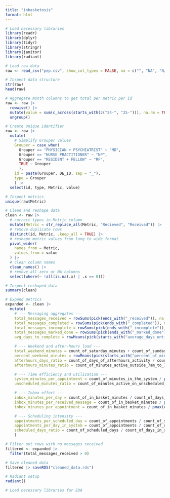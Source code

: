 ```yaml
---
title: "inbasketosis"
format: html
---
```


```r

# Load necessary libraries
library(readr)
library(dplyr)
library(tidyr)
library(stringr)
library(janitor)
library(radiant)

# Load raw data
raw <- read_csv("pep.csv", show_col_types = FALSE, na = c("", "NA", "N/A"))

# Inspect data structure
str(raw)
head(raw)

# Aggregate month columns to get total per metric per id
raw <- raw |>
  rowwise() |>
  mutate(value = sum(c_across(starts_with(c("24-", "25-"))), na.rm = TRUE)) |>
  ungroup()

# Create unique identifier
raw <- raw |>
  mutate(
    # Simplify Grouper values
    Grouper = case_when(
      Grouper == "PHYSICIAN + PSYCHIATRIST" ~ "MD",
      Grouper == "NURSE PRACTITIONER" ~ "NP",
      Grouper == "RESIDENT + FELLOW" ~ "RF",
      TRUE ~ Grouper
      ),
    id = paste(Grouper, DE_ID, sep = "_"),
    type = Grouper
    ) |>
  select(id, type, Metric, value)

# Inspect metrics
unique(raw$Metric)

# Clean and reshape data
clean <- raw |>
  # correct typos in Metric column
  mutate(Metric = str_replace_all(Metric, "Recieved", "Received")) |>
  # remove duplicate rows
  distinct(id, Metric, .keep_all = TRUE) |>
  # reshape metric values from long to wide format
  pivot_wider(
    names_from = Metric,
    values_from = value
  ) |>
  # clean column names
  clean_names() |> 
  # remove all zero or NA columns
  select(where(~ !all(is.na(.x) | .x == 0)))

# Inspect reshaped data
summary(clean)

# Expand metrics
expanded <- clean |>
  mutate(
    # --- Messaging aggregates ---
    total_messages_received = rowSums(pick(ends_with("_received")), na.rm = TRUE),
    total_messages_completed = rowSums(pick(ends_with("_completed")), na.rm = TRUE),
    total_messages_incomplete = rowSums(pick(ends_with("_incomplete")), na.rm = TRUE),
    total_messages_marked_done = rowSums(pick(ends_with("_marked_done")), na.rm = TRUE),
    avg_days_to_complete = rowMeans(pick(starts_with("average_days_until_")), na.rm = TRUE),

    # --- Weekend and after-hours load ---
    total_weekend_minutes = count_of_saturday_minutes + count_of_sunday_minutes,
    percent_weekend_minutes = rowMeans(pick(starts_with("percent_of_minutes_on_")), na.rm = TRUE),
    afterhours_days_ratio = count_of_days_of_afterhours_activity / count_of_days_in_system,
    afterhours_minutes_ratio = count_of_minutes_active_outside_7am_to_7pm / count_of_minutes_in_the_system,

    # --- Time efficiency and utilization ---
    system_minutes_per_appointment = count_of_minutes_in_the_system / pmax(count_of_appointments, 1),
    unscheduled_minutes_ratio = count_of_minutes_active_on_unscheduled_days / count_of_minutes_in_the_system,

    # --- Inbox effort ---
    inbox_minutes_per_day = count_of_in_basket_minutes / count_of_days_with_appointments,
    inbox_minutes_per_received_message = count_of_in_basket_minutes / pmax(total_messages_received, 1),
    inbox_minutes_per_appointment = count_of_in_basket_minutes / pmax(count_of_appointments, 1),

    # --- Scheduling intensity ---
    appointments_per_scheduled_day = count_of_appointments / count_of_scheduled_days,
    appointments_per_day_in_system = count_of_appointments / count_of_days_in_system,
    scheduled_days_ratio = count_of_scheduled_days / count_of_days_in_system
    )

# Filter out rows with no messages received
filtered <- expanded |>
  filter(total_messages_received > 0)

# Save cleaned data
filtered |> saveRDS("cleaned_data.rds")

# Radiant setup
radiant()

```

```r

# Load necessary libraries for EDA



```

